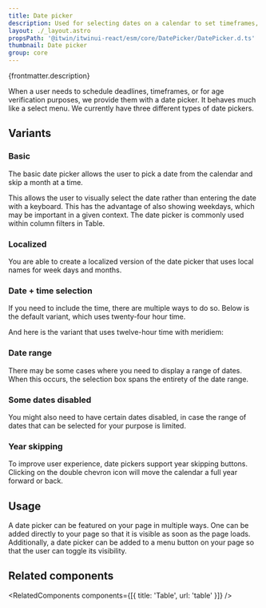 ```yaml
---
title: Date picker
description: Used for selecting dates on a calendar to set timeframes, deadlines, and more.
layout: ./_layout.astro
propsPath: '@itwin/itwinui-react/esm/core/DatePicker/DatePicker.d.ts'
thumbnail: Date picker
group: core
---
```



<p>{frontmatter.description}</p>

<LiveExample src='DatePicker.main.tsx' truncate={false}>
  <AllExamples.DatePickerMainExample client:load />
</LiveExample>

When a user needs to schedule deadlines, timeframes, or for age verification purposes, we provide them with a date picker. It behaves much like a select menu. We currently have three different types of date pickers.

## Variants

### Basic

The basic date picker allows the user to pick a date from the calendar and skip a month at a time.

<LiveExample src='DatePicker.basic.tsx' truncate={true}>
  <AllExamples.DatePickerBasicExample client:load />
</LiveExample>

This allows the user to visually select the date rather than entering the date with a keyboard. This has the advantage of also showing weekdays, which may be important in a given context. The date picker is commonly used within column filters in Table.

### Localized

You are able to create a localized version of the date picker that uses local names for week days and months.

<LiveExample src='DatePicker.localized.tsx' truncate={true}>
  <AllExamples.DatePickerLocalizedExample client:load />
</LiveExample>

### Date + time selection

If you need to include the time, there are multiple ways to do so. Below is the default variant, which uses twenty-four hour time.

<LiveExample src='DatePicker.withtime.tsx' truncate={true}>
  <AllExamples.DatePickerWithTimeExample client:load />
</LiveExample>

And here is the variant that uses twelve-hour time with meridiem:

<LiveExample src='DatePicker.withcombinedtime.tsx' truncate={true}>
  <AllExamples.DatePickerWithCombinedTimeExample client:load />
</LiveExample>

### Date range

There may be some cases where you need to display a range of dates. When this occurs, the selection box spans the entirety of the date range.

<LiveExample src='DatePicker.daterange.tsx' truncate={true}>
  <AllExamples.DatePickerDateRangeExample client:load />
</LiveExample>

### Some dates disabled

You might also need to have certain dates disabled, in case the range of dates that can be selected for your purpose is limited.

<LiveExample src='DatePicker.datesdisabled.tsx' truncate={true}>
  <AllExamples.DatePickerDatesDisabledExample client:load />
</LiveExample>

### Year skipping

To improve user experience, date pickers support year skipping buttons. Clicking on the double chevron icon will move the calendar a full year forward or back.

<LiveExample src='DatePicker.withyear.tsx' truncate={true}>
  <AllExamples.DatePickerWithYearExample client:load />
</LiveExample>

## Usage

A date picker can be featured on your page in multiple ways. One can be added directly to your page so that it is visible as soon as the page loads. Additionally, a date picker can be added to a menu button on your page so that the user can toggle its visibility.

<PropsTable path={frontmatter.propsPath} />

## Related components

<RelatedComponents components={[{ title: 'Table', url: 'table' }]} />
